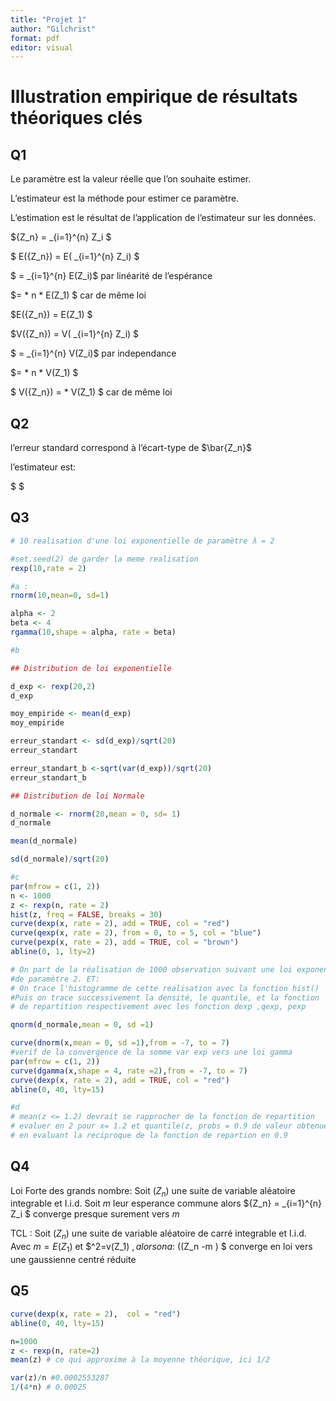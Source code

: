 ```yaml
---
title: "Projet 1"
author: "Gilchrist"
format: pdf
editor: visual
---
```


# Illustration empirique de résultats théoriques clés

## Q1

Le paramètre est la valeur réelle que l'on souhaite estimer.

L'estimateur est la méthode pour estimer ce paramètre.

L'estimation est le résultat de l'application de l'estimateur sur les données.

$\bar{Z_n} = \frac{1}{n} \sum_{i=1}^{n} Z_i $

$ E(\bar{Z_n}) = E(\frac{1}{n} \sum_{i=1}^{n} Z_i) $

$ = \frac{1}{n}\sum_{i=1}^{n} E(Z_i)$ par linéarité de l'espérance

$= \frac{1}{n} * n * E(Z_1) $ car de même loi

$E(\bar{Z_n}) = E(Z_1) $

$V(\bar{Z_n}) = V(\frac{1}{n} \sum_{i=1}^{n} Z_i) $

$ = \frac{1}{n^2}\sum_{i=1}^{n} V(Z_i)$ par independance

$= \frac{1}{n^2} * n * V(Z_1) $

$ V(\bar{Z_n}) = \frac{1}{n} * V(Z_1) $ car de même loi

## Q2

l'erreur standard correspond à l'écart-type de $\bar{Z_n}$ 

l'estimateur est:

$\frac{\sqrt{\frac{1}{n-1} \sum_{i}^n (Z_i -\bar{Z_n})^2}}{\sqrt{n}} $

## Q3

```r
# 10 realisation d'une loi exponentielle de paramètre λ = 2

#set.seed(2) de garder la meme realisation
rexp(10,rate = 2)

#a : 
rnorm(10,mean=0, sd=1)

alpha <- 2
beta <- 4
rgamma(10,shape = alpha, rate = beta)

#b

## Distribution de loi exponentielle

d_exp <- rexp(20,2)
d_exp

moy_empiride <- mean(d_exp)
moy_empiride

erreur_standart <- sd(d_exp)/sqrt(20)
erreur_standart

erreur_standart_b <-sqrt(var(d_exp))/sqrt(20)
erreur_standart_b

## Distribution de loi Normale

d_normale <- rnorm(20,mean = 0, sd= 1)
d_normale

mean(d_normale)

sd(d_normale)/sqrt(20)

#c
par(mfrow = c(1, 2))
n <- 1000
z <- rexp(n, rate = 2)
hist(z, freq = FALSE, breaks = 30)
curve(dexp(x, rate = 2), add = TRUE, col = "red")
curve(qexp(x, rate = 2), from = 0, to = 5, col = "blue")
curve(pexp(x, rate = 2), add = TRUE, col = "brown")
abline(0, 1, lty=2)

# On part de la réalisation de 1000 observation suivant une loi exponentielle
#de paramètre 2. ET:
# On trace l'histogramme de cette realisation avec la fonction hist()
#Puis on trace successivement la densité, le quantile, et la fonction
# de repartition respectivement avec les fonction dexp ,qexp, pexp

qnorm(d_normale,mean = 0, sd =1)

curve(dnorm(x,mean = 0, sd =1),from = -7, to = 7)
#verif de la convergence de la somme var exp vers une loi gamma
par(mfrow = c(1, 2))
curve(dgamma(x,shape = 4, rate =2),from = -7, to = 7)
curve(dexp(x, rate = 2), add = TRUE, col = "red")
abline(0, 40, lty=15)

#d
# mean(z <= 1.2) devrait se rapprocher de la fonction de repartition
# evaluer en 2 pour x= 1.2 et quantile(z, probs = 0.9 de valeur obtenue
# en evaluant la reciproque de la fonction de repartion en 0.9
```

## Q4
Loi Forte des grands nombre: Soit $(Z_n)$ une suite de variable aléatoire integrable et I.i.d. Soit $m$ leur esperance commune alors $\bar{Z_n} = \frac{1}{n} \sum_{i=1}^{n} Z_i $ converge presque surement vers $m$

TCL : Soit $(Z_n)$ une suite de variable aléatoire de carré integrable et I.i.d. Avec $m=E(Z_1)$ et $\epsilon^2=v(Z_1) $, alors on a:
$ \frac{\sqrt{n}}{\epsilon }(\bar(Z_n -m ) $ converge en loi vers une gaussienne centré réduite

## Q5

```r
curve(dexp(x, rate = 2),  col = "red")
abline(0, 40, lty=15)

n=1000
z <- rexp(n, rate=2)
mean(z) # ce qui approxime à la moyenne théorique, ici 1/2

var(z)/n #0.0002553287
1/(4*n) # 0.00025
```